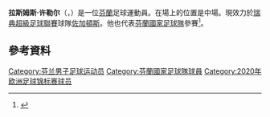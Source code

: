 {{Infobox football biography
| name           = 拉斯姆斯·许勒尔<br/>{{lang|fi|Rasmus Schüller}}
| image          = Rasmus Schuller (40847008692) (cropped).jpg
| image_size     = 
| fullname       = Rasmus Schüller
| birth_date     = {{birth date and age|1991|06|18|df=y}}
| birth_place    = [[芬蘭|芬蘭]][[埃斯波|埃斯波]]
| height         = {{height|ft=5|in=10}}
| position       = [[中場|中場]]
| currentclub    = [[佐加頓斯體育會足球隊|佐加頓斯]]
| clubnumber     = 6
| youthyears1    =
| youthclubs1    = FC Kasiysi
| youthyears2    =
| youthclubs2    = HooGee
| years1         = 2008−2011
| clubs1         = {{Fb team Honka}}
| caps1          = 63
| goals1         = 5
| years2         = 2012−2015
| clubs2         = [[HJK赫尔辛基|HJK赫尔辛基]]
| caps2          = 88
| goals2         = 10
| years3         = 2016
| clubs3         = [[赫根足球會|赫根]]
| caps3          = 18
| goals3         = 1
| years4         = 2017–2019
| clubs4         = [[明尼蘇達聯足球會|明尼蘇達聯]]
| caps4          = 53
| goals4         = 1
| years5         = 2017
| clubs5         = → [[HJK赫尔辛基|HJK赫尔辛基]] (loan)
| caps5          = 7
| goals5         = 0
| years6         = 2020
| clubs6         = [[HJK赫尔辛基|HJK赫尔辛基]]
| caps6          = 17
| goals6         = 3
| years7         = 2021–
| clubs7         = [[佐加頓斯體育會足球隊|佐加頓斯]]
| caps7          = 8
| goals7         = 0
| nationalyears1 =
| nationalteam1  = 芬蘭U19
| nationalcaps1  =
| nationalgoals1 =
| nationalyears2 = 2010−2012
| nationalteam2  = [[芬蘭21歲以下國家足球隊|芬蘭U21]]
| nationalcaps2  = 13
| nationalgoals2 = 0
| nationalyears3 = 2013−
| nationalteam3  = [[芬蘭國家足球隊|芬蘭]]
| nationalcaps3  = 50
| nationalgoals3 = 0
| pcupdate       = 23 May 2021
| ntupdate       = 12 June 2021
}}

'''拉斯姆斯·许勒尔'''（{{lang-fi|Rasmus Schüller}}，{{bd|1991年|6月18日}}）是一位[[芬蘭|芬蘭]]足球運動員。在場上的位置是中場。現效力於[[瑞典超級足球聯賽|瑞典超級足球聯賽]]球隊[[佐加頓斯體育會足球隊|佐加頓斯]]。他也代表[[芬蘭國家足球隊|芬蘭國家足球隊]]參賽<ref>{{cite news | url=http://www.uefa.com/under21/teams/player=1906969/index.html | title=Under-21 - Schüller | work=UEFA | date=2 January 2011 | accessdate=2011-01-02 | archive-date=2010-09-13 | archive-url=https://web.archive.org/web/20100913035846/http://www.uefa.com/under21/teams/player=1906969/index.html | dead-url=no }}</ref>。

==參考資料==
{{Reflist}}

{{2020年欧洲足球锦标赛芬兰参赛名单}}

{{DEFAULTSORT:Schuller, Rasmus}}
[[Category:芬兰男子足球运动员|Category:芬兰男子足球运动员]]
[[Category:芬蘭國家足球隊球員|Category:芬蘭國家足球隊球員]]
[[Category:2020年欧洲足球锦标赛球员|Category:2020年欧洲足球锦标赛球员]]